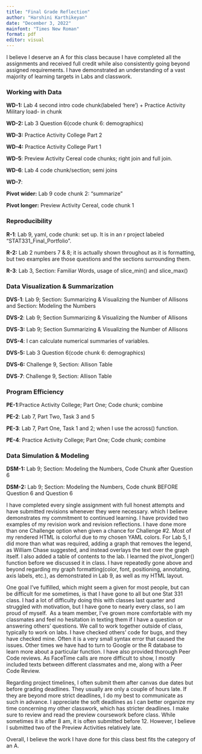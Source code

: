 ```yaml
---
title: "Final Grade Reflection"
author: "Harshini Karthikeyan"
date: "December 3, 2022"
mainfont: "Times New Roman"
format: pdf
editor: visual
---
```


I believe I deserve an A for this class because I have completed all the assignments and received full credit while also consistently going beyond assigned requirements. I have demonstrated an understanding of a vast majority of learning targets in Labs and classwork. 

### Working with Data

**WD-1:** Lab 4 second intro code chunk(labeled 'here') + Practice Activity Military load- in chunk

**WD-2:** Lab 3 Question 6(code chunk 6: demographics)

**WD-3:** Practice Activity College Part 2

**WD-4:** Practice Activity College Part 1 

**WD-5**: Preview Activity Cereal code chunks; right join and full join. 

**WD-6**: Lab 4 code chunk/section; semi joins

**WD-7**: 

**Pivot wider:** Lab 9 code chunk 2: "summarize"

**Pivot longer:** Preview Activity Cereal, code chunk 1

### Reproducibility

**R-1**: Lab 9, yaml, code chunk: set up. It is in an r project labeled "STAT331_Final_Portfolio".

**R-2:** Lab 2 numbers 7 & 8; it is actually shown throughout as it is formatting, but two examples are those questions and the sections surrounding them. 

**R-3**: Lab 3, Section: Familiar Words, usage of slice_min() and slice_max()

### Data Visualization & Summarization

**DVS**-**1**: Lab 9; Section: Summarizing & Visualizing the Number of Allisons and Section: Modeling the Numbers

**DVS-2**: Lab 9; Section Summarizing & Visualizing the Number of Allisons

**DVS**-**3:** Lab 9; Section Summarizing & Visualizing the Number of Allisons

**DVS-4**: I can calculate numerical summaries of variables.

**DVS-5:** Lab 3 Question 6(code chunk 6: demographics)

**DVS-6:** Challenge 9, Section: Allison Table

**DVS**-**7**: Challenge 9, Section: Allison Table

### Program Efficiency

**PE-1**:Practice Activity College; Part One; Code chunk; combine

**PE-2**: Lab 7, Part Two, Task 3 and 5

**PE-3**: Lab 7, Part One, Task 1 and 2; when I use the across() function.

**PE-4**: Practice Activity College; Part One; Code chunk; combine

### Data Simulation & Modeling

**DSM-1:** Lab 9; Section: Modeling the Numbers, Code Chunk after Question 6

**DSM-2:** Lab 9; Section: Modeling the Numbers, Code chunk BEFORE Question 6 and Question 6

I have completed every single assignment with full honest attempts and have submitted revisions whenever they were necessary. which I believe demonstrates my commitment to continued learning. I have provided two examples of my revision work and revision reflections. I have done more than one Challenge option when given a chance for Challenge #2. Most of my rendered HTML is colorful due to my chosen YAML colors. For Lab 5, I did more than what was required, adding a graph that removes the legend, as William Chase suggested, and instead overlays the text over the graph itself. I also added a table of contents to the lab. I learned the pivot_longer() function before we discussed it in class. I have repeatedly gone above and beyond regarding my graph formatting(color, font, positioning, annotating, axis labels, etc.), as demonstrated in Lab 9, as well as my HTML layout. 

One goal I've fulfilled, which might seem a given for most people, but can be difficult for me sometimes, is that I have gone to all but one Stat 331 class. I had a lot of difficulty doing this with classes last quarter and struggled with motivation, but I have gone to nearly every class, so I am proud of myself.  As a team member, I've grown more comfortable with my classmates and feel no hesitation in texting them if I have a question or answering others' questions. We call to work together outside of class, typically to work on labs. I have checked others' code for bugs, and they have checked mine. Often it is a very small syntax error that caused the issues. Other times we have had to turn to Google or the R database to learn more about a particular function. I have also provided thorough Peer Code reviews. As FaceTime calls are more difficult to show, I mostly included texts between different classmates and me, along with a Peer Code Review.

Regarding project timelines, I often submit them after canvas due dates but before grading deadlines. They usually are only a couple of hours late. If they are beyond more strict deadlines, I do my best to communicate as such in advance. I appreciate the soft deadlines as I can better organize my time concerning my other classwork, which has stricter deadlines. I make sure to review and read the preview coursework before class. While sometimes it is after 8 am, it is often submitted before 12. However, I believe I submitted two of the Preview Activities relatively late. 

Overall, I believe the work I have done for this class best fits the category of an A. 

